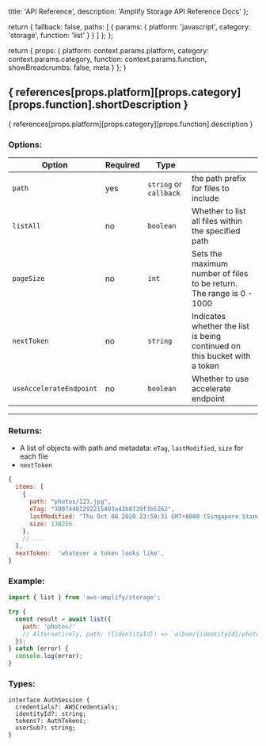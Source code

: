 
  title: 'API Reference',
  description: 'Amplify Storage API Reference Docs'
};

  return {
    fallback: false,
    paths: [
      {
        params: {
          platform: 'javascript',
          category: 'storage',
          function: 'list'
        }
      }
    ]
  };
};

  return {
    props: {
      platform: context.params.platform,
      category: context.params.category,
      function: context.params.function,
      showBreadcrumbs: false,
      meta
    }
  };
}

## { references[props.platform][props.category][props.function].shortDescription }

{ references[props.platform][props.category][props.function].description }

### Options:

| Option | Required | Type |  |
| --- | --- | --- | --- |
| `path` | yes | `string` or `callback` | the path prefix for files to include |
| `listAll` | no | `boolean` | Whether to list all files within the specified path |
| `pageSize` | no | `int` | Sets the maximum number of files to be return. The range is 0 - 1000 |
| `nextToken` | no | `string` | Indicates whether the list is being continued on this bucket with a token |
| `useAccelerateEndpoint` | no | `boolean` | Whether to use accelerate endpoint |

---

### Returns:

- A list of objects with path and metadata: `eTag`, `lastModified`, `size` for each file
- `nextToken`

```js
{
  items: [
    {
      path: "photos/123.jpg",
      eTag: "30074401292215403a42b0739f3b5262",
      lastModified: "Thu Oct 08 2020 23:59:31 GMT+0800 (Singapore Standard Time)",
      size: 138256
    },
    // ...
  ],
  nextToken:  'whatever a token looks like',
}
```

### Example:

```js
import { list } from 'aws-amplify/storage';

try {
  const result = await list({
    path: 'photos/'
    // Alternatively, path: ({identityId}) => `album/{identityId}/photos/`
  });
} catch (error) {
  console.log(error);
}
```

### Types:

```tsx
interface AuthSession {
  credentials?: AWSCredentials;
  identityId?: string;
  tokens?: AuthTokens;
  userSub?: string;
}
```
